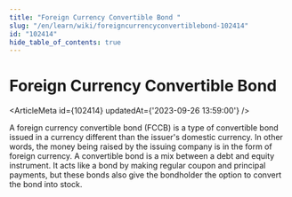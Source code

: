 ```yaml
---
title: "Foreign Currency Convertible Bond "
slug: "/en/learn/wiki/foreigncurrencyconvertiblebond-102414"
id: "102414"
hide_table_of_contents: true
---
```



# Foreign Currency Convertible Bond 

<ArticleMeta id={102414} updatedAt={'2023-09-26 13:59:00'} />
<div className='border-solid border-b border-t-0 my-4 border-[var(--ifm-color-gray-300)]' />

A foreign currency convertible bond (FCCB) is a type of convertible bond issued in a currency different than the issuer's domestic currency. In other words, the money being raised by the issuing company is in the form of foreign currency. A convertible bond is a mix between a debt and equity instrument. It acts like a bond by making regular coupon and principal payments, but these bonds also give the bondholder the option to convert the bond into stock.
